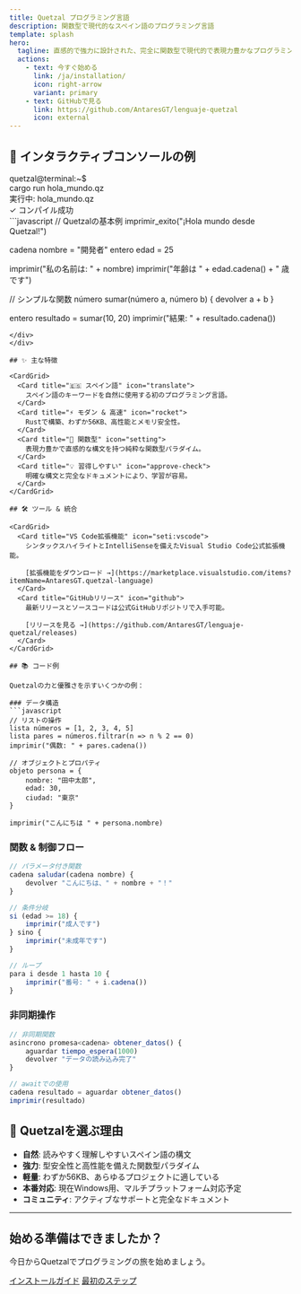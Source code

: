 ```yaml
---
title: Quetzal プログラミング言語
description: 関数型で現代的なスペイン語のプログラミング言語
template: splash
hero:
  tagline: 直感的で強力に設計された、完全に関数型で現代的で表現力豊かなプログラミング言語です。
  actions:
    - text: 今すぐ始める
      link: /ja/installation/
      icon: right-arrow
      variant: primary
    - text: GitHubで見る
      link: https://github.com/AntaresGT/lenguaje-quetzal
      icon: external
---
```



<BannerQuetzal />

## 🚀 インタラクティブコンソールの例

<div class="consola-ejemplo">
<div class="prompt">quetzal@terminal:~$</div> cargo run hola_mundo.qz
<div class="output">実行中: hola_mundo.qz</div>
<div class="success">✓ コンパイル成功</div>
<div class="output">
```javascript
// Quetzalの基本例
imprimir_exito("¡Hola mundo desde Quetzal!")

cadena nombre = "開発者"
entero edad = 25

imprimir("私の名前は: " + nombre)
imprimir("年齢は " + edad.cadena() + " 歳です")

// シンプルな関数
número sumar(número a, número b) {
    devolver a + b
}

entero resultado = sumar(10, 20)
imprimir("結果: " + resultado.cadena())
```
</div>
</div>

## ✨ 主な特徴

<CardGrid>
  <Card title="🇪🇸 スペイン語" icon="translate">
    スペイン語のキーワードを自然に使用する初のプログラミング言語。
  </Card>
  <Card title="⚡ モダン & 高速" icon="rocket">
    Rustで構築、わずか56KB、高性能とメモリ安全性。
  </Card>
  <Card title="🔧 関数型" icon="setting">
    表現力豊かで直感的な構文を持つ純粋な関数型パラダイム。
  </Card>
  <Card title="💡 習得しやすい" icon="approve-check">
    明確な構文と完全なドキュメントにより、学習が容易。
  </Card>
</CardGrid>

## 🛠️ ツール & 統合

<CardGrid>
  <Card title="VS Code拡張機能" icon="seti:vscode">
    シンタックスハイライトとIntelliSenseを備えたVisual Studio Code公式拡張機能。
    
    [拡張機能をダウンロード →](https://marketplace.visualstudio.com/items?itemName=AntaresGT.quetzal-language)
  </Card>
  <Card title="GitHubリリース" icon="github">
    最新リリースとソースコードは公式GitHubリポジトリで入手可能。
    
    [リリースを見る →](https://github.com/AntaresGT/lenguaje-quetzal/releases)
  </Card>
</CardGrid>

## 📚 コード例

Quetzalの力と優雅さを示すいくつかの例：

### データ構造
```javascript
// リストの操作
lista números = [1, 2, 3, 4, 5]
lista pares = números.filtrar(n => n % 2 == 0)
imprimir("偶数: " + pares.cadena())

// オブジェクトとプロパティ
objeto persona = {
    nombre: "田中太郎",
    edad: 30,
    ciudad: "東京"
}

imprimir("こんにちは " + persona.nombre)
```

### 関数 & 制御フロー
```javascript
// パラメータ付き関数
cadena saludar(cadena nombre) {
    devolver "こんにちは、" + nombre + "！"
}

// 条件分岐
si (edad >= 18) {
    imprimir("成人です")
} sino {
    imprimir("未成年です")
}

// ループ
para i desde 1 hasta 10 {
    imprimir("番号: " + i.cadena())
}
```

### 非同期操作
```javascript
// 非同期関数
asincrono promesa<cadena> obtener_datos() {
    aguardar tiempo_espera(1000)
    devolver "データの読み込み完了"
}

// awaitでの使用
cadena resultado = aguardar obtener_datos()
imprimir(resultado)
```

## 🎯 Quetzalを選ぶ理由

- **自然**: 読みやすく理解しやすいスペイン語の構文
- **強力**: 型安全性と高性能を備えた関数型パラダイム
- **軽量**: わずか56KB、あらゆるプロジェクトに適している
- **本番対応**: 現在Windows用、マルチプラットフォーム対応予定
- **コミュニティ**: アクティブなサポートと完全なドキュメント

---

<div class="text-center py-8">
  <h2>始める準備はできましたか？</h2>
  <p class="text-lg opacity-80 mb-6">今日からQuetzalでプログラミングの旅を始めましょう。</p>
  <div class="flex gap-4 justify-center">
    <a href="/ja/installation/" class="btn-primary">インストールガイド</a>
    <a href="/ja/first-steps/" class="btn-secondary">最初のステップ</a>
  </div>
</div>
